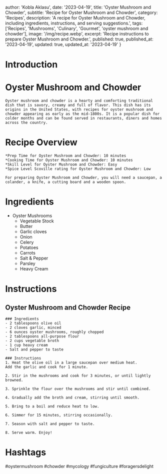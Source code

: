 
  author: 'Kobla Aklasu',
  date: '2023-04-19',
  title: 'Oyster Mushroom and Chowder',
  subtitle: 'Recipe for Oyster Mushroom and Chowder',
  category: 'Recipes',
  description: 'A recipe for Oyster Mushroom and Chowder, including ingredients, instructions, and serving suggestions.',
  tags: ['Recipes', 'Mushrooms', 'Culinary', 'Gourmet', 'oyster mushroom and chowder'],
  image: '/img/recipe.webp',
  excerpt: 'Recipe instructions to prepare Oyster Mushroom and Chowder.',
  published: true,
  published_at: '2023-04-19',
  updated: true,
  updated_at: '2023-04-19'
}


  # Introduction

# Oyster Mushroom and Chowder
    
    Oyster mushroom and chowder is a hearty and comforting traditional dish that is savory, creamy and full of flavor. This dish has its origins in the United States, with recipes for oyster mushroom and chowder appearing as early as the mid-1800s. It is a popular dish for colder months and can be found served in restaurants, diners and homes across the country.

# Recipe Overview

    *Prep Time for Oyster Mushroom and Chowder: 10 minutes
    *Cooking Time for Oyster Mushroom and Chowder: 10 minutes
    *Skill Level for Oyster Mushroom and Chowder: Easy
    *Spice Level Scoville rating for Oyster Mushroom and Chowder: Low
    
    For preparing Oyster Mushroom and Chowder, you will need a saucepan, a colander, a knife, a cutting board and a wooden spoon.

# Ingredients

- Oyster Mushrooms
    - Vegetable Stock
    - Butter
    - Garlic cloves
    - Onion
    - Celery
    - Potatoes
    - Carrots
    - Salt & Pepper
    - Parsley
    - Heavy Cream

# Instructions

## Oyster Mushroom and Chowder Recipe
    
    ### Ingredients 
    - 2 tablespoons olive oil
    - 2 cloves garlic, minced
    - 6 ounces oyster mushrooms, roughly chopped
    - 2 tablespoons all-purpose flour
    - 2 cups vegetable broth
    - 1 cup heavy cream
    - Salt and pepper to taste
    
    ### Instructions
    1. Heat the olive oil in a large saucepan over medium heat.
    Add the garlic and cook for 1 minute.
    
    2. Stir in the mushrooms and cook for 3 minutes, or until lightly browned.
    
    3. Sprinkle the flour over the mushrooms and stir until combined.
    
    4. Gradually add the broth and cream, stirring until smooth.
    
    5. Bring to a boil and reduce heat to low. 
    
    6. Simmer for 15 minutes, stirring occasionally.
    
    7. Season with salt and pepper to taste.
    
    8. Serve warm. Enjoy!

# Hashtags

#oystermushroom #chowder #mycology #fungiculture #foragersdelight



